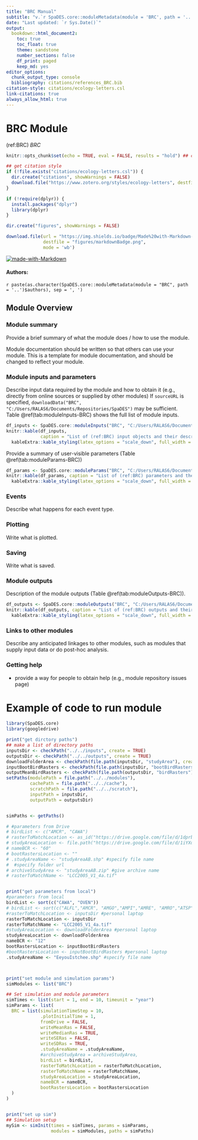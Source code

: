 ```yaml
---
title: "BRC Manual"
subtitle: "v.`r SpaDES.core::moduleMetadata(module = 'BRC', path = '..')$version`"
date: "Last updated: `r Sys.Date()`"
output:
  bookdown::html_document2:
    toc: true
    toc_float: true
    theme: sandstone
    number_sections: false
    df_print: paged
    keep_md: yes
editor_options:
  chunk_output_type: console
  bibliography: citations/references_BRC.bib
citation-style: citations/ecology-letters.csl
link-citations: true
always_allow_html: true
---
```


# BRC Module

<!-- the following are text references used in captions for LaTeX compatibility -->
(ref:BRC) *BRC*

```r
knitr::opts_chunk$set(echo = TRUE, eval = FALSE, results = "hold") ## change to eval = TRUE if all chunks are to be evaluated

## get citation style
if (!file.exists("citations/ecology-letters.csl")) {
  dir.create("citations", showWarnings = FALSE)
  download.file("https://www.zotero.org/styles/ecology-letters", destfile = "citations/ecology-letters.csl")
}

if (!require(dplyr)) {
  install.packages("dplyr")
  library(dplyr)
}

dir.create("figures", showWarnings = FALSE)

download.file(url = "https://img.shields.io/badge/Made%20with-Markdown-1f425f.png",
              destfile = "figures/markdownBadge.png",
              mode = 'wb')
```

[![made-with-Markdown](figures/markdownBadge.png)](https://commonmark.org)

<!-- if knitting to pdf remember to add the pandoc_args: ["--extract-media", "."] option to yml in order to get the badge images -->

#### Authors:

`r paste(as.character(SpaDES.core::moduleMetadata(module = "BRC", path = '..')$authors), sep = ', ')`
<!-- ideally separate authors with new lines, '\n' not working -->

## Module Overview

### Module summary

Provide a brief summary of what the module does / how to use the module.

Module documentation should be written so that others can use your module.
This is a template for module documentation, and should be changed to reflect your module.

### Module inputs and parameters

Describe input data required by the module and how to obtain it (e.g., directly from online sources or supplied by other modules)
If `sourceURL` is specified, `downloadData("BRC", "C:/Users/RALAS6/Documents/Repositories/SpaDES")` may be sufficient.
Table \@ref(tab:moduleInputs-BRC) shows the full list of module inputs.

```r
df_inputs <- SpaDES.core::moduleInputs("BRC", "C:/Users/RALAS6/Documents/Repositories/SpaDES/modules")
knitr::kable(df_inputs,
             caption = "List of (ref:BRC) input objects and their description.") %>%
  kableExtra::kable_styling(latex_options = "scale_down", full_width = TRUE)


```

Provide a summary of user-visible parameters (Table \@ref(tab:moduleParams-BRC))


```r
df_params <- SpaDES.core::moduleParams("BRC", "C:/Users/RALAS6/Documents/Repositories/SpaDES/modules")
knitr::kable(df_params, caption = "List of (ref:BRC) parameters and their description.") %>%
  kableExtra::kable_styling(latex_options = "scale_down", full_width = TRUE)
```

### Events

Describe what happens for each event type.

### Plotting

Write what is plotted.

### Saving

Write what is saved.

### Module outputs

Description of the module outputs (Table \@ref(tab:moduleOutputs-BRC)).

```r
df_outputs <- SpaDES.core::moduleOutputs("BRC", "C:/Users/RALAS6/Documents/Repositories/SpaDES/modules")
knitr::kable(df_outputs, caption = "List of (ref:BRC) outputs and their description.") %>%
  kableExtra::kable_styling(latex_options = "scale_down", full_width = TRUE)
```

### Links to other modules

Describe any anticipated linkages to other modules, such as modules that supply input data or do post-hoc analysis.

### Getting help

-   provide a way for people to obtain help (e.g., module repository issues page)

# Example of code to run module

```r

library(SpaDES.core)
library(googledrive)

print("get dirctory paths")
## make a list of directory paths
inputsDir <- checkPath("../../inputs", create = TRUE)
outputsDir <- checkPath("../../outputs", create = TRUE)
downloadFolderArea <- checkPath(file.path(inputsDir, "studyArea"), create = TRUE)
inputBootBirdRasters <- checkPath(file.path(inputsDir, "bootBirdRasters"), create = TRUE)
outputMeanBirdRasters <- checkPath(file.path(outputsDir, "birdRasters"), create = TRUE)
setPaths(modulePath = file.path("../../modules"),
         cachePath = file.path("../../cache"),
         scratchPath = file.path("../../scratch"),
         inputPath = inputsDir,
         outputPath = outputsDir)


simPaths <- getPaths()

# #parameters from Drive
# birdList <- c("AMCR", "CAWA")
# rasterToMatchLocation <- as_id("https://drive.google.com/file/d/1dprb9sQZAUP6ty4BOQMbFf4gSiHKnvqp/view?usp=share_link")
# studyAreaLocation <- file.path("https://drive.google.com/file/d/1iYXdXFcZex304o5voX6igFm5EC0ck1Bp/view?usp=sharing")
# nameBCR <- "60"
# bootRastersLocation <- ""
# .studyAreaName <- "studyAreaAB.shp" #specify file name
#  #specify folder url
# archiveStudyArea <- "studyAreaAB.zip" #give archive name
# rasterToMatchName <- "LCC2005_V1_4a.tif"


print("get parameters from local")
#parameters from local
birdList <- sort(c("CAWA", "OVEN"))
# birdList <- sort(c("ALFL","AMCR", "AMGO","AMPI","AMRE", "AMRO","ATSP","ATTW","BANS","BAOR","BARS","BAWW","BBCU", "BBMA","BBWA", "BBWO","BCCH","BEKI","BHCO", "BHVI","BLBW","BLJA","BLPW","BOBO","BOCH","BOWA","BRBL","BRCR","BRTH", "BTNW", "BWWA","CAWA","CCSP","CEDW","CHSP","CLSW","CMWA","COGR","CONW","CORA","COYE","CSWA","DEJU","DOWO", "DUFL","EABL","EAKI","EAPH", "EATO","EAWP","EUST", "EVGR","FOSP","GCFL","GCKI", "GCSP", "GCTH","GRAJ","GRCA","GRSP","GRYE","GWWA","HAFL","HAWO","HETH","HOLA","HOSP","HOWR","INBU","KILL","LCSP","LEFL", "LEYE", "MOWA","NESP","OSFL","OVEN","PAWA", "PHVI","RBNU", "RCKI","REVI", "RUBL","SWTH", "TEWA", "WCSP", "WETA", "WIWR", "YRWA"))
#rasterToMatchLocation <- inputsDir #personal laptop
rasterToMatchLocation <- inputsDir
rasterToMatchName <- "LCC2005_V1_4a.tif"
#studyAreaLocation <- downloadFolderArea #personal laptop
studyAreaLocation <- downloadFolderArea
nameBCR <- "12"
bootRastersLocation <- inputBootBirdRasters
#bootRastersLocation <- inputBootBirdRasters #personal laptop
.studyAreaName <- "EeyouIstchee.shp" #specify file name



print("set module and simulation params")
simModules <- list("BRC")

## Set simulation and module parameters
simTimes <- list(start = 1, end = 10, timeunit = "year")
simParams <- list(
  BRC = list(simulationTimeStep = 10, 
             .plotInitialTime = 1,
             fromDrive = FALSE,
             writeMeanRas = FALSE,
             writeMedianRas = TRUE,
             writeSERas = FALSE,
             writeSDRas = TRUE,
             .studyAreaName = .studyAreaName,
             #archiveStudyArea = archiveStudyArea,
             birdList = birdList,
             rasterToMatchLocation = rasterToMatchLocation,
             rasterToMatchName = rasterToMatchName,
             studyAreaLocation = studyAreaLocation,
             nameBCR = nameBCR,
             bootRastersLocation = bootRastersLocation
  )
)


print("set up sim")
## Simulation setup
mySim <- simInit(times = simTimes, params = simParams, 
                 modules = simModules, paths = simPaths)

```
